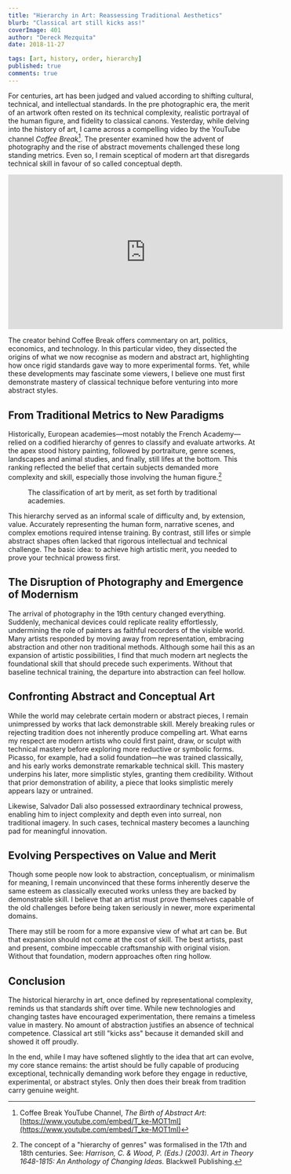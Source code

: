 ```yaml
---
title: "Hierarchy in Art: Reassessing Traditional Aesthetics"
blurb: "Classical art still kicks ass!"
coverImage: 401
author: "Dereck Mezquita"
date: 2018-11-27

tags: [art, history, order, hierarchy]
published: true
comments: true
---
```


For centuries, art has been judged and valued according to shifting cultural, technical, and intellectual standards. In the pre photographic era, the merit of an artwork often rested on its technical complexity, realistic portrayal of the human figure, and fidelity to classical canons. Yesterday, while delving into the history of art, I came across a compelling video by the YouTube channel *Coffee Break*[^1]. The presenter examined how the advent of photography and the rise of abstract movements challenged these long standing metrics. Even so, I remain sceptical of modern art that disregards technical skill in favour of so called conceptual depth.

[^1]: Coffee Break YouTube Channel, *The Birth of Abstract Art*: [https://www.youtube.com/embed/T_ke-MOT1mI](https://www.youtube.com/embed/T_ke-MOT1mI)

<iframe width="560" height="315" src="https://www.youtube.com/embed/T_ke-MOT1mI" frameborder="0" allow="accelerometer; autoplay; encrypted-media; gyroscope; picture-in-picture" allowfullscreen></iframe>

The creator behind Coffee Break offers commentary on art, politics, economics, and technology. In this particular video, they dissected the origins of what we now recognise as modern and abstract art, highlighting how once rigid standards gave way to more experimental forms. Yet, while these developments may fascinate some viewers, I believe one must first demonstrate mastery of classical technique before venturing into more abstract styles.

## From Traditional Metrics to New Paradigms

Historically, European academies—most notably the French Academy—relied on a codified hierarchy of genres to classify and evaluate artworks. At the apex stood history painting, followed by portraiture, genre scenes, landscapes and animal studies, and finally, still lifes at the bottom. This ranking reflected the belief that certain subjects demanded more complexity and skill, especially those involving the human figure.[^2]

[^2]: The concept of a "hierarchy of genres" was formalised in the 17th and 18th centuries. See: *Harrison, C. & Wood, P. (Eds.) (2003). Art in Theory 1648-1815: An Anthology of Changing Ideas.* Blackwell Publishing.

<Figure src='/blog/20181127_hierarchy-in-art/20181127_hierarchy-of-art.svg'>
    The classification of art by merit, as set forth by traditional academies.
</Figure>

This hierarchy served as an informal scale of difficulty and, by extension, value. Accurately representing the human form, narrative scenes, and complex emotions required intense training. By contrast, still lifes or simple abstract shapes often lacked that rigorous intellectual and technical challenge. The basic idea: to achieve high artistic merit, you needed to prove your technical prowess first.

## The Disruption of Photography and Emergence of Modernism

The arrival of photography in the 19th century changed everything. Suddenly, mechanical devices could replicate reality effortlessly, undermining the role of painters as faithful recorders of the visible world. Many artists responded by moving away from representation, embracing abstraction and other non traditional methods. Although some hail this as an expansion of artistic possibilities, I find that much modern art neglects the foundational skill that should precede such experiments. Without that baseline technical training, the departure into abstraction can feel hollow.

## Confronting Abstract and Conceptual Art

While the world may celebrate certain modern or abstract pieces, I remain unimpressed by works that lack demonstrable skill. Merely breaking rules or rejecting tradition does not inherently produce compelling art. What earns my respect are modern artists who could first paint, draw, or sculpt with technical mastery before exploring more reductive or symbolic forms. Picasso, for example, had a solid foundation—he was trained classically, and his early works demonstrate remarkable technical skill. This mastery underpins his later, more simplistic styles, granting them credibility. Without that prior demonstration of ability, a piece that looks simplistic merely appears lazy or untrained.

Likewise, Salvador Dali also possessed extraordinary technical prowess, enabling him to inject complexity and depth even into surreal, non traditional imagery. In such cases, technical mastery becomes a launching pad for meaningful innovation.

## Evolving Perspectives on Value and Merit

Though some people now look to abstraction, conceptualism, or minimalism for meaning, I remain unconvinced that these forms inherently deserve the same esteem as classically executed works unless they are backed by demonstrable skill. I believe that an artist must prove themselves capable of the old challenges before being taken seriously in newer, more experimental domains.

There may still be room for a more expansive view of what art can be. But that expansion should not come at the cost of skill. The best artists, past and present, combine impeccable craftsmanship with original vision. Without that foundation, modern approaches often ring hollow.

## Conclusion

The historical hierarchy in art, once defined by representational complexity, reminds us that standards shift over time. While new technologies and changing tastes have encouraged experimentation, there remains a timeless value in mastery. No amount of abstraction justifies an absence of technical competence. Classical art still "kicks ass" because it demanded skill and showed it off proudly.

In the end, while I may have softened slightly to the idea that art can evolve, my core stance remains: the artist should be fully capable of producing exceptional, technically demanding work before they engage in reductive, experimental, or abstract styles. Only then does their break from tradition carry genuine weight.
